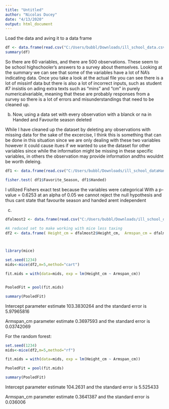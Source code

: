 ---
title: "Untitled"
author: "Nicolas Ducey"
date: "4/13/2020"
output: html_document
---

Load the data and aving it to a data frame
```{r}

df <- data.frame(read.csv("C:/Users/bubbl/Downloads/ill_school_data.csv"))
summary(df)

```
So there are 60 variables, and there are 500 observations. These seem to be school highschooler's answers to a survey about themselves. Looking at the summary we can see that some of the variables have a lot of NA's indicating data. Once you take a look at the actual file you can see there is a lot of missinf data but there is also a lot of incorrect inputs, such as student #7 insistis on ading extra texts such as "mins" and "cm" in purely numericalvariable, meaning that these are probably responses from a survey so there is a lot of errors and misunderstandings that need to be cleaned up.

b)
Now, using a data set with every observation with a blanck or na in Handed and Favourite season deleted


While I have cleaned up the dataset by deleting any observations with missing data for the sake of the excercise, I think this is something that can be done in this situation since we are only dealing with these two variables however it could cause itues if we wanted to use the dataset for other variables since while the information might be missing in these specific variables, in others the observation may provide information andths wouldnt be worth deleing.

```{r}

df1 <- data.frame(read.csv("C:/Users/bubbl/Downloads/ill_school_dataHandedSeason.csv"))

fisher.test( df1$Favorite_Season, df1$Handed)
```
I utilized Fishers exact test because the variables were categorical
With a p-value = 0.6253 at an alpha of 0.05 we cannot reject the null hypothesis and thus cant state that favourite season and handed arent independent

c)
```{r}

dfalmost2 <- data.frame(read.csv("C:/Users/bubbl/Downloads/ill_school_data Clean for armandhight.csv"))

#A reduced set to make working with mice less taxing
df2 <- data.frame( Height_cm = dfalmost2$Height_cm,  Armspan_cm = dfalmost2$Armspan_cm)



library(mice)

set.seed(1234)
mids<-mice(df2,m=5,method="cart")

fit.mids = with(data=mids, exp = lm(Height_cm ~ Armspan_cm))


PooledFit = pool(fit.mids) 

summary(PooledFit)


```
Intercept parameter estimate 103.3830264 and the standard error is 5.97965816 

Armspan_cm parameter estimate 0.3697593 and the standard error is 0.03742069


For the random forest:
```{r}
set.seed(1234)
mids<-mice(df2,m=5,method="rf")

fit.mids = with(data=mids, exp = lm(Height_cm ~ Armspan_cm))

PooledFit = pool(fit.mids) 

summary(PooledFit)
```
Intercept parameter estimate 104.2631 and the standard error is 5.525433

Armspan_cm parameter estimate 0.3641387 and the standard error is 0.036006

























